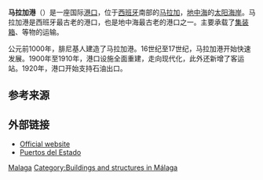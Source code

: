 {{Infobox Port
| name = 马拉加港
| image =Port of Málaga, Northeast view 20090412 1.jpg
| imagesize =
| caption = 
| country =[[西班牙|西班牙]]
| location =[[马拉加|马拉加]]
| coordinates =
| opened =
| operated =
| owner =
| type = 
| sizewater =
| sizeland = 1.15 km² (115 ha)<ref>[http://www.puertomalaga.com/web/guest/infogeneral General Information] {{webarchive|url=https://web.archive.org/web/20160123072418/http://www.puertomalaga.com/web/guest/infogeneral |date=2016-01-23 }} - Puerto de Málaga</ref>
| size = 	
| berths =
| wharfs =
| piers =
| employees =
| leadershiptitle =
| leader =
| blankdetailstitle1 =
| blankdetails1 =
| blankdetailstitle2 =
| blankdetails2 =
| blankdetailstitle3 =
| blankdetails3 =
| arrivals = 
| cargotonnage =2,901,023[[公噸|公噸]]（2013年）<ref name="Report2013"/>
| containervolume =296,350[[20呎標準貨櫃|20呎標準貨櫃]]（2013年）<ref name="Report2013"/>
| cargovalue =
| passengertraffic = 662,659（2013年）<ref name="Report2013">[http://www.puertomalaga.com/dlfile.jsp?./memorias/memoria_2013.pdf Memoria Anual. Annual Report]{{dead link|date=2018年5月 |bot=InternetArchiveBot |fix-attempted=yes }} - Puerto de Malaga, 2013</ref>
| revenue =
| profit =
| blankstatstitle1 =
| blankstats1 =
| blankstatstitle2 =
| blankstats2 =
| blankstatstitle3 =
| blankstats3 =
| website = http://www.puertomalaga.com
}}
'''马拉加港'''（{{lang-es|'''Puerto de Málaga'''}}）是一座国际[[港口|港口]]，位于[[西班牙|西班牙]]南部的[[马拉加|马拉加]]，[[地中海|地中海]]的[[太阳海岸|太阳海岸]]。马拉加港是西班牙最古老的港口，也是地中海最古老的港口之一。主要承载了[[集装箱|集装箱]]、{{tsl|en|Break bulk cargo|散货|散货}}等物的运输。

公元前1000年，腓尼基人建造了马拉加港。16世纪至17世纪，马拉加港开始快速发展。1900年至1910年，港口设施全面重建，走向现代化，此外还新增了客运站。1920年，港口开始支持石油出口。

==参考来源==
{{reflist}}

==外部链接==
{{commonscat|Port of Málaga}}
*[https://web.archive.org/web/20070317055017/http://www.puertomalaga.com/ Official website] {{en icon}} {{es icon}}
*[http://www.puertos.es Puertos del Estado] {{Wayback|url=http://www.puertos.es/ |date=20190423095755 }} {{en icon}} {{es icon}}

{{Ports in Spain}}
{{coord|36|43|N|4|25|W|region:ES|display=title}}

{{DEFAULTSORT:Port Of Malaga}}
[[Category:西班牙海灣|Malaga]]
[[Category:Buildings_and_structures_in_Málaga|Category:Buildings and structures in Málaga]]